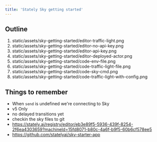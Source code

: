 ```yaml
---
title: 'Stately Sky getting started'
---
```


## Outline

1. static/assets/sky-getting-started/editor-traffic-light.png
2. static/assets/sky-getting-started/editor-no-api-key.png
3. static/assets/sky-getting-started/editor-api-key.png
4. static/assets/sky-getting-started/editor-deployed-actor.png
5. static/assets/sky-getting-started/code-env-file.png
6. static/assets/sky-getting-started/code-traffic-light-file.png
7. static/assets/sky-getting-started/code-sky-cmd.png
8. static/assets/sky-getting-started/code-traffic-light-with-config.png

## Things to remember

- When `send` is undefined we're connecting to Sky
- v5 Only
- no delayed transitions yet
- checkin the sky files to git
- https://stately.ai/registry/editor/eb3e89f5-5936-439f-8254-2f6ea4303659?machineId=15fd8071-b80c-4a6f-b9f5-60b6cf578ee5
- https://github.com/statelyai/sky-starter-app
